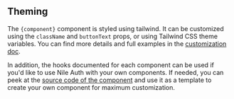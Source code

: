 ## Theming

The <code>{component}</code> component is styled using tailwind. It can be customized using the `className` and `buttonText` props, 
or using Tailwind CSS theme variables. You can find more details and full examples in the [customization doc](/auth/components/customization).

In addition, the hooks documented for each component can be used if you'd like to use Nile Auth with your own components. 
If needed, you can peek at the [source code of the component](https://github.com/niledatabase/nile-js/tree/main/packages/react/src) and use it as a template to create your own component for maximum customization.